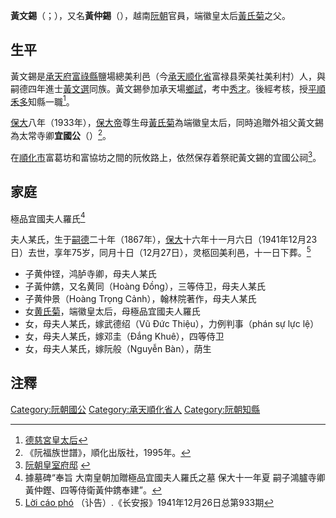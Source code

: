 '''黃文錫'''（{{vie|v='''Hoàng Văn Tích'''|hn=黃文錫}}；{{bd|？||？|}}），又名'''黃仲錫'''（{{vie|v='''Hoàng Trọng Tích'''|hn=黃仲錫}}），越南[[阮朝|阮朝]]官員，端徽皇太后[[黃氏菊|黃氏菊]]之父。

==生平==
黃文錫是[[承天府_(越南)|承天府]][[富祿縣|富祿縣]]鹽場總美利邑（今[[承天顺化省|承天顺化省]]富禄县荣美社美利村）人，與嗣德四年進士[[黃文選|黃文選]]同族。黃文錫參加承天場[[鄉試|鄉試]]，考中[[秀才|秀才]]。後經考核，授[[平順省|平順]][[禾多縣|禾多]]知縣一職<ref>[http://baodatviet.vn/van-hoa/nguoi-viet/duc-tu-cung--ba-hoang-thai-hau-cuoi-cung-2285846 德慈宮皇太后]</ref>。

[[保大_(阮朝)|保大]]八年（1933年），[[保大帝|保大帝]]尊生母[[黃氏菊|黃氏菊]]為端徽皇太后，同時追贈外祖父黃文錫為太常寺卿'''宜國公'''（{{vie|v='''Nghi Quốc Công'''|hn=宜國公}}）<ref>《阮福族世譜》，順化出版社，1995年。</ref>。

在[[順化市|順化市]]富葛坊和富協坊之間的阮攸路上，依然保存着祭祀黃文錫的宜國公祠<ref>[http://www.thuathienhue.gov.vn/vi-vn/Thong-tin-du-dia-chi/tid/Phu-de-ong-hoang-ba-chua/newsid/F70417D1-563E-44D1-A208-EAB345453CB1/cid/501A14EB-AE06-4223-8EF0-4D09971F7D64 阮朝皇室府邸] {{webarchive|url=https://web.archive.org/web/20161201075959/http://www.thuathienhue.gov.vn/vi-vn/Thong-tin-du-dia-chi/tid/Phu-de-ong-hoang-ba-chua/newsid/F70417D1-563E-44D1-A208-EAB345453CB1/cid/501A14EB-AE06-4223-8EF0-4D09971F7D64 |date=2016-12-01 }}</ref>。

==家庭==
極品宜國夫人羅氏<ref>據墓碑“奉旨 大南皇朝加贈極品宜國夫人羅氏之墓 保大十一年夏 嗣子鴻臚寺卿黃仲鏗、四等侍衛黃仲鎸奉建”。</ref>

夫人某氏，生于[[嗣德|嗣德]]二十年（1867年），[[保大_(越南)|保大]]十六年十一月六日（1941年12月23日）去世，享年75岁，同月十日（12月27日），灵柩回美利邑，十一日下葬。<ref>[http://baochi.nlv.gov.vn/baochi/cgi-bin/baochi?a=d&d=WJMY19411226.2.16 Lời cáo phó] {{Wayback|url=http://baochi.nlv.gov.vn/baochi/cgi-bin/baochi?a=d&d=WJMY19411226.2.16 |date=20211122141518 }}（讣告）.《长安报》1941年12月26日总第933期</ref>
*子黄仲铿，鸿胪寺卿，母夫人某氏
*子黃仲鎸，又名黄同（Hoàng Đồng），三等侍卫，母夫人某氏
*子黄仲景（Hoàng Trọng Cảnh），翰林院著作，母夫人某氏
*女[[黄氏菊|黄氏菊]]，端徽皇太后，母極品宜國夫人羅氏
*女，母夫人某氏，嫁武德绍（Vũ Đức Thiệu），力例判事（phán sự lực lệ）
*女，母夫人某氏，嫁邓圭（Đắng Khuê），四等侍卫
*女，母夫人某氏，嫁阮般（Nguyễn Bàn），荫生

==注釋==
{{reflist}}

[[Category:阮朝國公|Category:阮朝國公]]
[[Category:承天順化省人|Category:承天順化省人]]
[[Category:阮朝知縣|Category:阮朝知縣]]